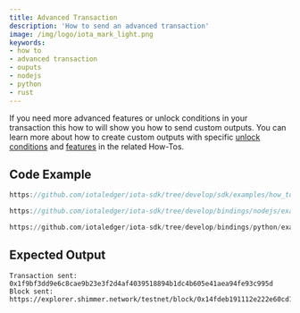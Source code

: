 ```yaml
---
title: Advanced Transaction
description: 'How to send an advanced transaction'
image: /img/logo/iota_mark_light.png
keywords:
- how to
- advanced transaction
- ouputs
- nodejs
- python
- rust
---
```



If you need more advanced features or unlock conditions in your transaction this how to will show you how to send custom outputs.
You can learn more about how to create custom outputs with specific [unlock conditions](../outputs/unlock_conditions.mdx) and [features](../outputs/features.mdx) in the related How-Tos.

<TipFaucet/>

## Code Example

<Tabs groupId="language">
<TabItem value="rust" label="Rust">

```rust reference
https://github.com/iotaledger/iota-sdk/tree/develop/sdk/examples/how_tos/advanced_transactions/advanced_transaction.rs
```

</TabItem>
<TabItem value="nodejs" label="Nodejs">

```typescript reference
https://github.com/iotaledger/iota-sdk/tree/develop/bindings/nodejs/examples/how_tos/advanced_transactions/advanced_transaction.ts
```

</TabItem>
<TabItem value="python" label="Python">

```python reference
https://github.com/iotaledger/iota-sdk/tree/develop/bindings/python/examples/how_tos/advanced_transactions/advanced_transaction.py
```

</TabItem>
</Tabs>

## Expected Output

```plaintext
Transaction sent: 0x1f9bf3dd9e6c8cae9b23e3f2d4af4039518894b1dc4b605e41aea94fe93c995d
Block sent: https://explorer.shimmer.network/testnet/block/0x14fdeb191112e222e60cd18eecf803797013587b1e7c2f38f5075ba87b3a69b3
```

